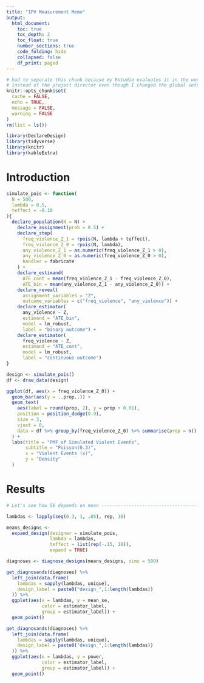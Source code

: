```yaml
---
title: "IPV Measurement Memo"
output:
  html_document:
    toc: true
    toc_depth: 2
    toc_float: true
    number_sections: true
    code_folding: hide
    collapsed: false
    df_print: paged
---
```


```r
# had to separate this chunk because my Rstudio evaluates it in the working directory 
# instead of the project director even though I changed the global settings.
knitr::opts_chunk$set(
  cache = FALSE,
  echo = TRUE,
  message = FALSE,
  warning = FALSE
)
rm(list = ls())
```

```r
library(DeclareDesign)
library(tidyverse)
library(knitr)
library(kableExtra)
```

# Introduction
```r
simulate_pois <- function(
  N = 500, 
  lambda = 0.5,
  teffect = -0.10
){
  declare_population(N = N) +
    declare_assignment(prob = 0.5) +
    declare_step(
      freq_violence_Z_1 = rpois(N, lambda + teffect),
      freq_violence_Z_0 = rpois(N, lambda),
      any_violence_Z_1 = as.numeric(freq_violence_Z_1 > 0),
      any_violence_Z_0 = as.numeric(freq_violence_Z_0 > 0),
      handler = fabricate
    ) +
    declare_estimand(
      ATE_cont = mean(freq_violence_Z_1 - freq_violence_Z_0),
      ATE_bin = mean(any_violence_Z_1 - any_violence_Z_0)) + 
    declare_reveal(
      assignment_variables = "Z",
      outcome_variables = c("freq_violence", "any_violence")) + 
    declare_estimator(
      any_violence ~ Z,
      estimand = "ATE_bin",
      model = lm_robust,
      label = "binary outcome") + 
    declare_estimator(
      freq_violence ~ Z,
      estimand = "ATE_cont",
      model = lm_robust,
      label = "continuous outcome")
}

design <- simulate_pois()
df <- draw_data(design)

ggplot(df, aes(x = freq_violence_Z_0)) +
  geom_bar(aes(y = ..prop..)) +
  geom_text(
    aes(label = round(prop, 2), y = prop + 0.01),
    position = position_dodge(0.9),
    size = 3,
    vjust = 0,
    data = df %>% group_by(freq_violence_Z_0) %>% summarise(prop = n() / nrow(df))
  ) +
  labs(title = "PMF of Simulated Violent Events",
       subtitle = "Poisson(0.3)",
       x = "Violent Events (x)",
       y = "Density"
  )
```

# Results
```r
# Let's see how SE depends on mean ----------------------------------------

lambdas <- lapply(seq(0.3, 1, .05), rep, 10)

means_designs <- 
  expand_design(designer = simulate_pois,
                lambda = lambdas, 
                teffect = list(rep(-.15, 10)),
                expand = TRUE) 

diagnoses <- diagnose_designs(means_designs, sims = 500)

get_diagnosands(diagnoses) %>% 
  left_join(data.frame(
    lambdas = sapply(lambdas, unique), 
    design_label = paste0("design_",1:length(lambdas))
  )) %>% 
  ggplot(aes(x = lambdas, y = mean_se, 
             color = estimator_label, 
             group = estimator_label)) +
  geom_point()

get_diagnosands(diagnoses) %>% 
  left_join(data.frame(
    lambdas = sapply(lambdas, unique), 
    design_label = paste0("design_",1:length(lambdas))
  )) %>% 
  ggplot(aes(x = lambdas, y = power, 
             color = estimator_label, 
             group = estimator_label)) +
  geom_point()
```